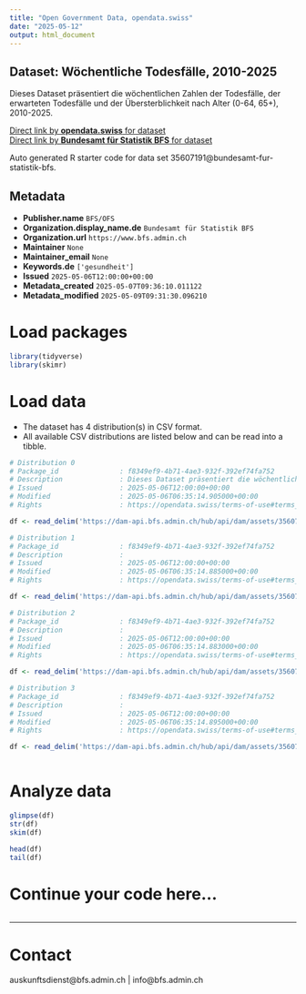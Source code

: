 ```yaml
---
title: "Open Government Data, opendata.swiss"
date: "2025-05-12"
output: html_document
---
```


## Dataset: Wöchentliche Todesfälle, 2010-2025

Dieses Dataset präsentiert die wöchentlichen Zahlen der Todesfälle, der erwarteten Todesfälle und der Übersterblichkeit nach Alter (0-64, 65+), 2010-2025.

[Direct link by **opendata.swiss** for dataset](https://opendata.swiss/de/dataset/wochentliche-todesfalle-2010-2025)<br>
[Direct link by **Bundesamt für Statistik BFS** for dataset](https://www.bfs.admin.ch/asset/de/ts-d-14.03.04.03-wr)

Auto generated R starter code for data set 35607191@bundesamt-fur-statistik-bfs.

## Metadata

- **Publisher.name** `BFS/OFS`
- **Organization.display_name.de** `Bundesamt für Statistik BFS`
- **Organization.url** `https://www.bfs.admin.ch`
- **Maintainer** `None`
- **Maintainer_email** `None`
- **Keywords.de** `['gesundheit']`
- **Issued** `2025-05-06T12:00:00+00:00`
- **Metadata_created** `2025-05-07T09:36:10.011122`
- **Metadata_modified** `2025-05-09T09:31:30.096210`


# Load packages

```r

library(tidyverse)
library(skimr)

```

# Load data

-   The dataset has 4 distribution(s) in CSV format.
-   All available CSV distributions are listed below and can be read into a tibble.

```r

# Distribution 0
# Package_id               : f8349ef9-4b71-4ae3-932f-392ef74fa752
# Description              : Dieses Dataset präsentiert die wöchentlichen Zahlen der Todesfälle, der erwarteten Todesfälle und der Übersterblichkeit nach Alter (0-64, 65+), 2010-2025.
# Issued                   : 2025-05-06T12:00:00+00:00
# Modified                 : 2025-05-06T06:35:14.905000+00:00
# Rights                   : https://opendata.swiss/terms-of-use#terms_by_ask

df <- read_delim('https://dam-api.bfs.admin.ch/hub/api/dam/assets/35607212/master')

# Distribution 1
# Package_id               : f8349ef9-4b71-4ae3-932f-392ef74fa752
# Description              : 
# Issued                   : 2025-05-06T12:00:00+00:00
# Modified                 : 2025-05-06T06:35:14.885000+00:00
# Rights                   : https://opendata.swiss/terms-of-use#terms_by_ask

df <- read_delim('https://dam-api.bfs.admin.ch/hub/api/dam/assets/35607208/master')

# Distribution 2
# Package_id               : f8349ef9-4b71-4ae3-932f-392ef74fa752
# Description              : 
# Issued                   : 2025-05-06T12:00:00+00:00
# Modified                 : 2025-05-06T06:35:14.883000+00:00
# Rights                   : https://opendata.swiss/terms-of-use#terms_by_ask

df <- read_delim('https://dam-api.bfs.admin.ch/hub/api/dam/assets/35607204/master')

# Distribution 3
# Package_id               : f8349ef9-4b71-4ae3-932f-392ef74fa752
# Description              : 
# Issued                   : 2025-05-06T12:00:00+00:00
# Modified                 : 2025-05-06T06:35:14.895000+00:00
# Rights                   : https://opendata.swiss/terms-of-use#terms_by_ask

df <- read_delim('https://dam-api.bfs.admin.ch/hub/api/dam/assets/35607202/master')



```

# Analyze data

```r

glimpse(df)
str(df)
skim(df)

head(df)
tail(df)

```

# Continue your code here...

```r

```

------------------------------------------------------------------------

# Contact

auskunftsdienst@bfs.admin.ch | info@bfs.admin.ch
